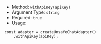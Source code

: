 * Method: `withApiKey(apiKey)`
* Argument Type: `string`
* Required: `true`
* Usage:

```tsx
const adapter = createUnsafeChatAdapter()
    .withApiKey(apiKey);
```
